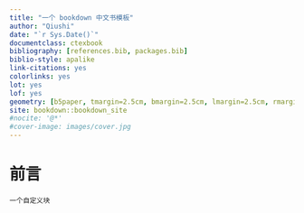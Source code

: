 ```yaml
--- 
title: "一个 bookdown 中文书模板"
author: "Qiushi"
date: "`r Sys.Date()`"
documentclass: ctexbook
bibliography: [references.bib, packages.bib]
biblio-style: apalike
link-citations: yes
colorlinks: yes
lot: yes
lof: yes
geometry: [b5paper, tmargin=2.5cm, bmargin=2.5cm, lmargin=2.5cm, rmargin=1.5cm]
site: bookdown::bookdown_site
#nocite: '@*'
#cover-image: images/cover.jpg
---
```



# 前言 {#preface .unnumbered}


```block2
一个自定义块
```
